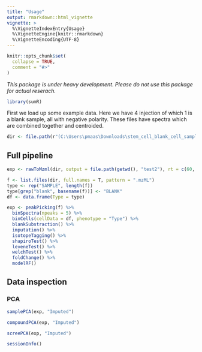 ```yaml
---
title: "Usage"
output: rmarkdown::html_vignette
vignette: >
  %\VignetteIndexEntry{Usage}
  %\VignetteEngine{knitr::rmarkdown}
  %\VignetteEncoding{UTF-8}
---
```


```r
knitr::opts_chunk$set(
  collapse = TRUE,
  comment = "#>"
)
```

_This package is under heavy development. Please do not use this package for actual reserach._

```r
library(sumR)
```

First we load up some example data. Here we have 4 injection of which 1 is a blank sample, all with negative polarity. These files have spectra which are combined together and centroided. 
```r
dir <- file.path(r"(C:\Users\pmaas\Downloads\stem_cell_blank_cell_samples\stem_cell_blank_cell_samples)")
```

## Full pipeline

```r
exp <- rawToMzml(dir, output = file.path(getwd(), "test2"), rt = c(60, 420))
```

```r

f <- list.files(dir, full.names = T, pattern = ".mzML")
type <- rep("SAMPLE", length(f))
type[grep("blank", basename(f))] <- "BLANK"
df <- data.frame(Type = type)

exp <- peakPicking(f) %>%
  binSpectra(npeaks = 5) %>%
  binCells(cellData = df, phenotype = "Type") %>%
  blankSubstraction() %>%
  imputation() %>%
  isotopeTagging() %>%
  shapiroTest() %>%
  leveneTest() %>%
  welchTest() %>%
  foldChange() %>%
  modelRF()
```



## Data inspection
### PCA
```r
samplePCA(exp, "Imputed")
```

```r
compoundPCA(exp, "Imputed")
```

```r
screePCA(exp, "Imputed")
```


```r
sessionInfo()
```
